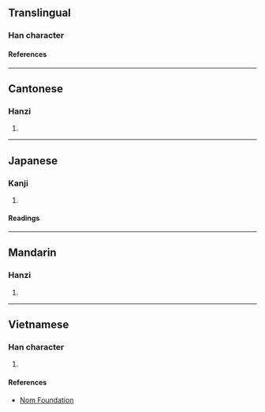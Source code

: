 {{character info/new}}
==Translingual==

===Han character===
{{Han char|rn=61|rad=心|as=12|sn=15|four=95033|canj=PJIP|ids=⿰忄惠}}

====References====
{{Han ref|kx=0402.180|dkj=11212|dj=0742.190|hdz=42353.080|uh=6193}}

----

==Cantonese==

===Hanzi===
{{yue-hanzi|jyut=wai6|y=wai6}}

# {{rfdef|yue|sort=心12}}

----

==Japanese==

===Kanji===
{{ja-kanji|grade=|rs=心12}}

# {{rfdef|ja|sort=心12}}

====Readings====
{{ja-readings
|on=けい, え
|kun=いつくしむ
}}

----

==Mandarin==

===Hanzi===
{{cmn-hanzi|pin=[[huì]] ([[hui4]])|wg=hui<sup>4</sup>}}

# {{rfdef|cmn|sort=心12}}

----

==Vietnamese==

===Han character===
{{vi-readings|rs=心12|reading=huệ}}

# {{rfdef|vi|sort=心12}}

====References====
* [http://nomfoundation.org/common/nom_details.php?codepoint=6193 Nom Foundation]